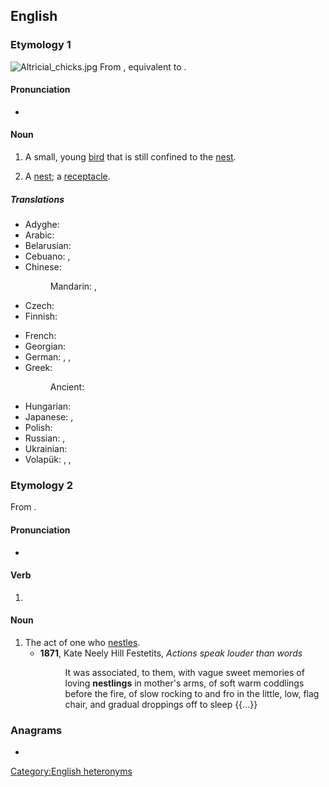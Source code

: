 {{also|Nestling}}
==English==

===Etymology 1===
[[File:Altricial_chicks.jpg|thumb]]
From {{inh|en|enm|nestling}}, equivalent to {{suf|en|nest|ling}}.

====Pronunciation====
* {{IPA|en|/ˈnɛstlɪŋ/}}

====Noun====
{{en-noun}}

# A small, young [[bird]] that is still confined to the [[nest]].
#: {{syn|en|quab}}
# {{lb|en|obsolete}} A [[nest]]; a [[receptacle]].
#: {{rfquotek|en|Francis Bacon}}

=====Translations=====
{{trans-top|small, young bird that is still confined to the nest}}
* Adyghe: {{t|ady|кӏэтжъый|sc=Cyrl}}
* Arabic: {{t|ar|فَرْخ|m}}
* Belarusian: {{t|be|птушаня́|n}}
* Cebuano: {{t|ceb|kuyabog}}, {{t|ceb|pispis}}
* Chinese:
*: Mandarin: {{t+|cmn|雛鳥|sc=Hani}}, {{t+|cmn|雏鸟|tr=chúniǎo|sc=Hani}}
* Czech: {{t+|cs|ptáče|n}}
* Finnish: {{t|fi|linnunpoikanen}}
{{trans-mid}}
* French: {{t+|fr|oisillon|m}}
* Georgian: {{t|ka|ბარტყი|sc=Geor}}
* German: {{t+|de|Jungvogel|m}}, {{t+|de|Küken|n}}, {{t|de|Nestling|m}}
* Greek:
*: Ancient: {{t|grc|νεοσσός|m}}
* Hungarian: {{t+|hu|fióka}}
* Japanese: {{t|ja|雛鳥|tr=ひなどり, hinadori|sc=Jpan}}, {{t+|ja|雛|tr=ひな, hina|sc=Jpan}}
* Polish: {{t+|pl|pisklę|n}}
* Russian: {{t+|ru|птене́ц|m}}, {{t+|ru|пте́нчик|m}}
* Ukrainian: {{t|uk|пташеня́|n}}
* Volapük: {{t+|vo|bödül}}, {{t|vo|hibödül|m}}, {{t|vo|jibödül|f}}
{{trans-bottom}}

===Etymology 2===
From {{suffix|en|nestle|ing}}.

====Pronunciation====
* {{IPA|en|/ˈnɛsəlɪŋ/|/ˈnɛslɪŋ/}}

====Verb====
{{head|en|verb form}}

# {{present participle of|en|nestle|nocat=1}}

====Noun====
{{en-noun}}

# The act of one who [[nestle]]s.
#* '''1871''', Kate Neely Hill Festetits, ''Actions speak louder than words''
#*: It was associated, to them, with vague sweet memories of loving '''nestlings''' in mother's arms, of soft warm coddlings before the fire, of slow rocking to and fro in the little, low, flag chair, and gradual droppings off to sleep {{...}}

===Anagrams===
* {{anagrams|en|a=egilnnst|slenting}}
[[Category:English heteronyms]]